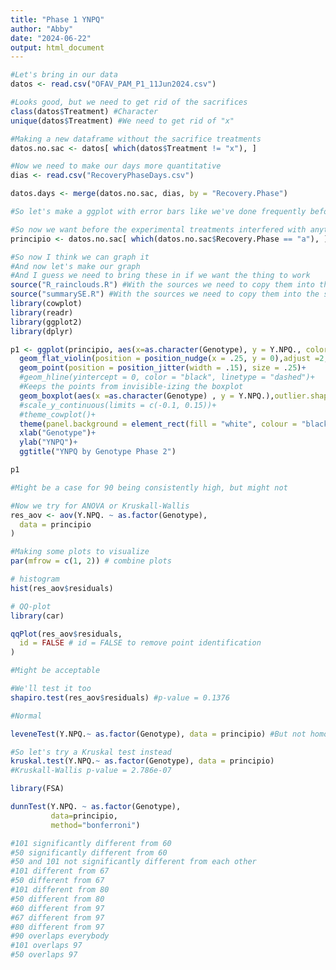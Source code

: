 ```yaml
---
title: "Phase 1 YNPQ"
author: "Abby"
date: "2024-06-22"
output: html_document
---
```


```r
#Let's bring in our data
datos <- read.csv("OFAV_PAM_P1_11Jun2024.csv")

#Looks good, but we need to get rid of the sacrifices
class(datos$Treatment) #Character
unique(datos$Treatment) #We need to get rid of "x" 

#Making a new dataframe without the sacrifice treatments
datos.no.sac <- datos[ which(datos$Treatment != "x"), ]

#Now we need to make our days more quantitative
dias <- read.csv("RecoveryPhaseDays.csv")

datos.days <- merge(datos.no.sac, dias, by = "Recovery.Phase")

#So let's make a ggplot with error bars like we've done frequently before.
```

```r
#So now we want before the experimental treatments interfered with anything
principio <- datos.no.sac[ which(datos.no.sac$Recovery.Phase == "a"), ]

#So now I think we can graph it
#And now let's make our graph
#And I guess we need to bring these in if we want the thing to work
source("R_rainclouds.R") #With the sources we need to copy them into the same project for unfortunate reasons
source("summarySE.R") #With the sources we need to copy them into the same project for unfortunate reasons
library(cowplot)
library(readr)
library(ggplot2)
library(dplyr)

p1 <- ggplot(principio, aes(x=as.character(Genotype), y = Y.NPQ., color = as.character(Genotype)))+
  geom_flat_violin(position = position_nudge(x = .25, y = 0),adjust =2, trim = FALSE, )+
  geom_point(position = position_jitter(width = .15), size = .25)+
  #geom_hline(yintercept = 0, color = "black", linetype = "dashed")+
  #Keeps the points from invisible-izing the boxplot
  geom_boxplot(aes(x =as.character(Genotype) , y = Y.NPQ.),outlier.shape = NA, alpha = 0.3, width = .1) +
  #scale_y_continuous(limits = c(-0.1, 0.15))+
  #theme_cowplot()+
  theme(panel.background = element_rect(fill = "white", colour = "black"))+
  xlab("Genotype")+
  ylab("YNPQ")+
  ggtitle("YNPQ by Genotype Phase 2")

p1

#Might be a case for 90 being consistently high, but might not

```


```r
#Now we try for ANOVA or Kruskall-Wallis
res_aov <- aov(Y.NPQ. ~ as.factor(Genotype),
  data = principio
)

#Making some plots to visualize
par(mfrow = c(1, 2)) # combine plots

# histogram
hist(res_aov$residuals)

# QQ-plot
library(car)

qqPlot(res_aov$residuals,
  id = FALSE # id = FALSE to remove point identification
)

#Might be acceptable

#We'll test it too
shapiro.test(res_aov$residuals) #p-value = 0.1376

#Normal

leveneTest(Y.NPQ.~ as.factor(Genotype), data = principio) #But not homogenous

#So let's try a Kruskal test instead
kruskal.test(Y.NPQ.~ as.factor(Genotype), data = principio)
#Kruskall-Wallis p-value = 2.786e-07

library(FSA)

dunnTest(Y.NPQ. ~ as.factor(Genotype),
         data=principio,
         method="bonferroni")

#101 significantly different from 60
#50 significantly different from 60
#50 and 101 not significantly different from each other
#101 different from 67
#50 different from 67
#101 different from 80
#50 different from 80
#60 different from 97
#67 different from 97
#80 different from 97
#90 overlaps everybody
#101 overlaps 97
#50 overlaps 97


```